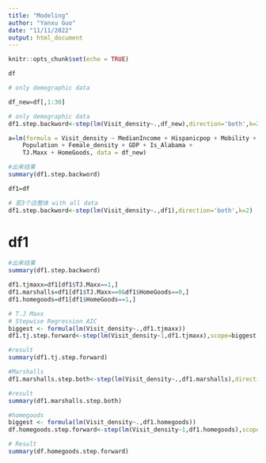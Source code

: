 ```yaml
---
title: "Modeling"
author: "Yanxu Guo"
date: "11/11/2022"
output: html_document
---
```


```r
knitr::opts_chunk$set(echo = TRUE)
```




```r
df
```
```r
# only demographic data

df_new=df[,1:30]
```

```r
# only demographic data
df1.step.backword<-step(lm(Visit_density~.,df_new),direction='both',k=2)
```


```r
a=lm(formula = Visit_density ~ MedianIncome + Hispanicpop + Mobility + 
    Population + Female_density + GDP + Is_Alabama + 
    TJ.Maxx + HomeGoods, data = df_new)
```


```r
#出来结果
summary(df1.step.backword)
```


```r
df1=df
```



```r
# 若3个店整体 with all data
df1.step.backword<-step(lm(Visit_density~.,df1),direction='both',k=2)
```

# df1
```r
#出来结果
summary(df1.step.backword)
```









```r
df1.tjmaxx=df1[df1$TJ.Maxx==1,]
df1.marshalls=df1[df1$TJ.Maxx==0&df1$HomeGoods==0,]
df1.homegoods=df1[df1$HomeGoods==1,]
```


```r
# T.J Maxx
# Stepwise Regression AIC
biggest <- formula(lm(Visit_density~.,df1.tjmaxx))
df1.tj.step.forward<-step(lm(Visit_density~1,df1.tjmaxx),scope=biggest,direction='forward',k=2)

```

```r
#result
summary(df1.tj.step.forward)
```

```r
#Marshalls
df1.marshalls.step.both<-step(lm(Visit_density~.,df1.marshalls),direction='both',k=2)
```

```r
#result
summary(df1.marshalls.step.both)
```

```r
#homegoods
biggest <- formula(lm(Visit_density~.,df1.homegoods))
df.homegoods.step.forward<-step(lm(Visit_density~1,df1.homegoods),scope=biggest,direction='forward',k=2)
```

```r
# Result
summary(df.homegoods.step.forward)
```


